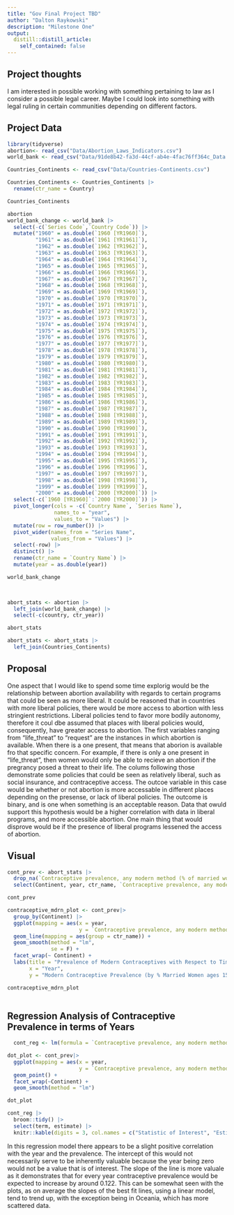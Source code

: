 ```yaml
---
title: "Gov Final Project TBD"
author: "Dalton Raykowski"
description: "Milestone One"
output:
  distill::distill_article:
    self_contained: false
---
```




## Project thoughts

I am interested in possible working with something pertaining to law as I consider a possible legal career. Maybe I could look into something with legal ruling in certain communities depending on different factors.

## Project Data

```r
library(tidyverse)
abortion<- read_csv("Data/Abortion_Laws_Indicators.csv")
world_bank <- read_csv("Data/91de8b42-fa3d-44cf-ab4e-4fac76ff364c_Data.csv")

Countries_Continents <- read_csv("Data/Countries-Continents.csv")

Countries_Continents <- Countries_Continents |>
  rename(ctr_name = Country)

Countries_Continents

abortion
world_bank_change <- world_bank |>
  select(-c(`Series Code`,`Country Code`)) |>
  mutate("1960" = as.double(`1960 [YR1960]`),
         "1961" = as.double(`1961 [YR1961]`),
         "1962" = as.double(`1962 [YR1962]`),
         "1963" = as.double(`1963 [YR1963]`),
         "1964" = as.double(`1964 [YR1964]`),
         "1965" = as.double(`1965 [YR1965]`),
         "1966" = as.double(`1966 [YR1966]`),
         "1967" = as.double(`1967 [YR1967]`),
         "1968" = as.double(`1968 [YR1968]`),
         "1969" = as.double(`1969 [YR1969]`),
         "1970" = as.double(`1970 [YR1970]`),
         "1971" = as.double(`1971 [YR1971]`),
         "1972" = as.double(`1972 [YR1972]`),
         "1973" = as.double(`1973 [YR1973]`),
         "1974" = as.double(`1974 [YR1974]`),
         "1975" = as.double(`1975 [YR1975]`),
         "1976" = as.double(`1976 [YR1976]`),
         "1977" = as.double(`1977 [YR1977]`),
         "1978" = as.double(`1978 [YR1978]`),
         "1979" = as.double(`1979 [YR1979]`),
         "1980" = as.double(`1980 [YR1980]`),
         "1981" = as.double(`1981 [YR1981]`),
         "1982" = as.double(`1982 [YR1982]`),
         "1983" = as.double(`1983 [YR1983]`),
         "1984" = as.double(`1984 [YR1984]`),
         "1985" = as.double(`1985 [YR1985]`),
         "1986" = as.double(`1986 [YR1986]`),
         "1987" = as.double(`1987 [YR1987]`),
         "1988" = as.double(`1988 [YR1988]`),
         "1989" = as.double(`1989 [YR1989]`),
         "1990" = as.double(`1990 [YR1990]`),
         "1991" = as.double(`1991 [YR1991]`),
         "1992" = as.double(`1992 [YR1992]`),
         "1993" = as.double(`1993 [YR1993]`),
         "1994" = as.double(`1994 [YR1994]`),
         "1995" = as.double(`1995 [YR1995]`),
         "1996" = as.double(`1996 [YR1996]`),
         "1997" = as.double(`1997 [YR1997]`),
         "1998" = as.double(`1998 [YR1998]`),
         "1999" = as.double(`1999 [YR1999]`),
         "2000" = as.double(`2000 [YR2000]`)) |>
  select(-c(`1960 [YR1960]`:`2000 [YR2000]`)) |>
  pivot_longer(cols = -c(`Country Name`, `Series Name`),
               names_to = "year",
               values_to = "Values") |>
  mutate(row = row_number()) |>
  pivot_wider(names_from = "Series Name",
              values_from = "Values") |>
  select(-row) |>
  distinct() |>
  rename(ctr_name = `Country Name`) |>
  mutate(year = as.double(year))

world_bank_change

  

abort_stats <- abortion |>
  left_join(world_bank_change) |>
  select(-c(country, ctr_year))

abort_stats

abort_stats <- abort_stats |>
  left_join(Countries_Continents)


```

## Proposal

One aspect that I would like to spend some time explorig would be the relationship between abortion availability with regards to certain programs that could be seen as more liberal. It could be reasoned that in countries with more liberal policies, there would be more access to abortion with less stringient restrictions. Liberal policies tend to favor more bodily autonomy, therefore it coul dbe assumed that places with liberal policies would, consequently, have greater access to abortion. The first variables ranging from "life_threat" to "request" are the instances in which abortion is available. When there is a one present, that means that aborion is available fro that specific concern. For example, if there is only a one present in "life_threat", then women would only be able to recieve an abortion if the pregrancy posed a threat to their life. The colums following those demonstrate some policies that could be seen as relatively liberal, such as social insurance, and contraceptive access. The outcoe variable in this case would be whether or not abortion is more accessable in different places depending on the presense, or lack of liberal policies. The outcome is binary, and is one when something is an acceptable reason. Data that owuld support this hypothesis would be a higher correlation with data in liberal programs, and more accessible abortion. One main thing that would disprove would be if the presence of liberal programs lessened the access of abortion. 

## Visual 

```r
cont_prev <- abort_stats |>
  drop_na(`Contraceptive prevalence, any modern method (% of married women ages 15-49)`) |>
  select(Continent, year, ctr_name, `Contraceptive prevalence, any modern method (% of married women ages 15-49)`)

cont_prev

contraceptive_mdrn_plot <- cont_prev|>
  group_by(Continent) |>
  ggplot(mapping = aes(x = year, 
                       y = `Contraceptive prevalence, any modern method (% of married women ages 15-49)`)) + 
  geom_line(mapping = aes(group = ctr_name)) +
  geom_smooth(method = "lm",
              se = F) +
  facet_wrap(~ Continent) +
  labs(title = "Prevalence of Modern Contraceptives with Respect to Time, by Continent",
       x = "Year",
       y = "Modern Contraceptive Prevalence (by % Married Women ages 15-49)")

contraceptive_mdrn_plot
 
```

## Regression Analysis of Contraceptive Prevalence in terms of Years
```r
  cont_reg <- lm(formula = `Contraceptive prevalence, any modern method (% of married women ages 15-49)` ~ year, data = cont_prev)

dot_plot <- cont_prev|>
  ggplot(mapping = aes(x = year,
                       y = `Contraceptive prevalence, any modern method (% of married women ages 15-49)`)) +
  geom_point() +
  facet_wrap(~Continent) +
  geom_smooth(method = "lm")

dot_plot

cont_reg |>
  broom::tidy() |>
  select(term, estimate) |>
  knitr::kable(digits = 3, col.names = c("Statistic of Interest", "Estimated Value"))
```

In this regression model there appears to be a slight positive correlation with the year and the prevalence. The intercept of this would not necessarily serve to be inherently valuable because the year being zero would not be a value that is of interest. The slope of the line is more valuale as it demonstrates that for every year contraceptive prevalence would be expected to increase by around 0.122. This can be somewhat seen with the plots, as on average the slopes of the best fit lines, using a linear model, tend to trend up, with the exception being in Oceania, which has more scattered data. 